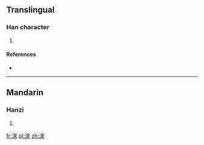 ==Translingual==

===Han character===
{{Han char|rn=85|rad=水|as=07|sn=10|four=3319<sub>4</sub>|canj=水十木 (EJD), X水十木 (XEJD)}}

# {{defn|Han|sort=水07}}

====References====
* {{Han ref|kx=0624.130|dkj=17477|hdz=31634.010|uh=6D68|ud=28008|bh=D25F|bd=53855}}

----

==Mandarin==

===Hanzi===
{{cmn-hanzi|pin=[[lǎn]] ([[lan3]])|wg=lan<sup>3</sup>}}

# {{defn|lang=cmn|sort=水07}}

[[fr:浨]]
[[pl:浨]]
[[zh:浨]]